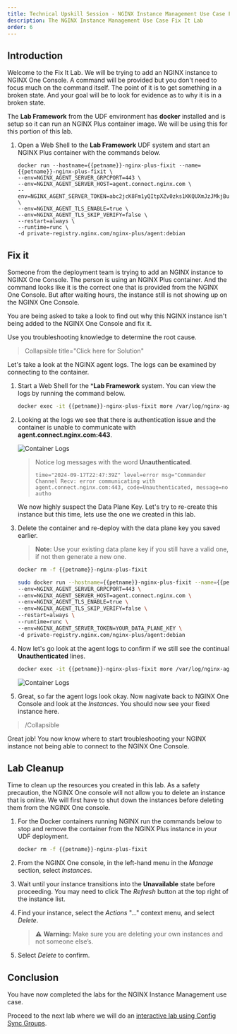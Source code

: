```yaml
---
title: Technical Upskill Session - NGINX Instance Management Use Case Fix It Lab
description: The NGINX Instance Management Use Case Fix It Lab
order: 6
---
```


## Introduction

Welcome to the Fix It Lab. We will be trying to add an NGINX instance to NGINX One Console. A command will be provided
but you don't need to focus much on the command itself. The point of it is to get something in a broken state. And your
goal will be to look for evidence as to why it is in a broken state.

The **Lab Framework** from the UDF environment has **docker** installed and is setup so it can run an NGINX Plus
container image. We will be using this for this portion of this lab.

1. Open a Web Shell to the **Lab Framework** UDF system and start an NGINX Plus container with the commands below.

    ```shell
    docker run --hostname={{petname}}-nginx-plus-fixit --name={{petname}}-nginx-plus-fixit \
    --env=NGINX_AGENT_SERVER_GRPCPORT=443 \
    --env=NGINX_AGENT_SERVER_HOST=agent.connect.nginx.com \
    --env=NGINX_AGENT_SERVER_TOKEN=abc2jcK8Fm1yQItpXZv0zks1KKQUXmJzJMkjButWAOY= \
    --env=NGINX_AGENT_TLS_ENABLE=true \
    --env=NGINX_AGENT_TLS_SKIP_VERIFY=false \
    --restart=always \
    --runtime=runc \
    -d private-registry.nginx.com/nginx-plus/agent:debian
    ```

## Fix it

Someone from the deployment team is trying to add an NGINX instance to NGINX One Console. The person is using an NGINX
Plus container. And the command looks like it is the correct one that is provided from the NGINX One Console. But after
waiting hours, the instance still is not showing up on the NGINX One Console.

You are being asked to take a look to find out why this NGINX instance isn't being added to the NGINX One Console and
fix it.

Use you troubleshooting knowledge to determine the root cause.

> Collapsible title="Click here for Solution"

Let's take a look at the NGINX agent logs. The logs can be examined by connecting to the container.

1. Start a Web Shell for the ***Lab Framework** system. You can view the logs by running the command below.

    ``` bash
    docker exec -it {{petname}}-nginx-plus-fixit more /var/log/nginx-agent/agent.log
    ```

1. Looking at the logs we see that there is authentication issue and the container is unable to communicate with
**agent.connect.nginx.com:443**.

    ![Container Logs](media/lab8-1.png)

    > Notice log messages with the word **Unauthenticated**.
    > ````shell
    > time="2024-09-17T22:47:39Z" level=error msg="Commander Channel Recv: error communicating with agent.connect.nginx.com:443, code=Unauthenticated, message=no autho
    > ````

    We now highly suspect the Data Plane Key. Let's try to re-create this instance but this time, lets use the one we
    created in this lab.

1. Delete the container and re-deploy with the data plane key you saved earlier.

    > **Note:** Use your existing data plane key if you still have a valid one, if not then generate a new one. 

    ```bash
    docker rm -f {{petname}}-nginx-plus-fixit
    ```

    ```bash
    sudo docker run --hostname={{petname}}-nginx-plus-fixit --name={{petname}}-nginx-plus-fixit \
    --env=NGINX_AGENT_SERVER_GRPCPORT=443 \
    --env=NGINX_AGENT_SERVER_HOST=agent.connect.nginx.com \
    --env=NGINX_AGENT_TLS_ENABLE=true \
    --env=NGINX_AGENT_TLS_SKIP_VERIFY=false \
    --restart=always \
    --runtime=runc \
    --env=NGINX_AGENT_SERVER_TOKEN=YOUR_DATA_PLANE_KEY \
    -d private-registry.nginx.com/nginx-plus/agent:debian
    ```

1.  Now let's go look at the agent logs to confirm if we still see the continual **Unauthenticated** lines.

    ``` bash
    docker exec -it {{petname}}-nginx-plus-fixit more /var/log/nginx-agent/agent.log
    ```

    ![Container Logs](media/lab8-2.png)

1. Great, so far the agent logs look okay. Now nagivate back to NGINX One Console and look at the *Instances*. You
should now see your fixed instance here.

> /Collapsible

Great job! You now know where to start troubleshooting your NGINX instance not being able to connect to the NGINX One Console.

## Lab Cleanup

Time to clean up the resources you created in this lab. As a safety precaution, the NGINX One console will not allow you to delete an instance that is online. We will first have to shut down the instances before deleting them from the NGINX One console.

1. For the Docker containers running NGINX run the commands below to stop and remove the container from the NGINX Plus instance in your UDF deployment.

    ```bash
    docker rm -f {{petname}}-nginx-plus-fixit
    ```

1. From the NGINX One console, in the left-hand menu in the *Manage* section, select *Instances*.

1. Wait until your instance transitions into the **Unavailable** state before proceeding. You may need to click The
*Refresh* button at the top right of the instance list.

1. Find your instance, select the *Actions* "..." context menu, and select *Delete*.

    > :warning: **Warning:** Make sure you are deleting your own instances and not someone else’s.

1. Select *Delete* to confirm.

## Conclusion

You have now completed the labs for the NGINX Instance Management use case.

Proceed to the next lab where we will do an [interactive lab using Config Sync Groups](nginx-one-7.mdx).
